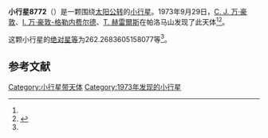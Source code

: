 {{Infobox planet
| bgcolour = #FFFFC0
| name = 8772 Minutus
| symbol = 
| image = 
| caption = 
| discovery = yes
| discovery_ref = 
| discoverer = [[C._J._万·豪敦|C. J. 万·豪敦]]、[[I._万·豪敦-格勒内费尔德|I. 万·豪敦-格勒内费尔德]]、[[T._赫雷爾斯|T. 赫雷爾斯]]
| discovery_site = [[帕洛马山|帕洛马山]] 
| discovered = 1973年9月29日
| designations = yes
| mp_name = 
| named_after = 
| alt_names = 4254 T-2/ 1988 VJ5
| mp_category = [[主带小行星|主带小行星]]
| orbit_ref = <ref name="a">[http://ssd.jpl.nasa.gov/sbdb.cgi?sstr=8772 8772 Minutus] {{Wayback|url=http://ssd.jpl.nasa.gov/sbdb.cgi?sstr=8772 |date=20210717064309 }}，小行星數據庫瀏覽器（JPL Small-Body Database Browser）－[[美国国家航空航天局|美国国家航空航天局]]喷气推进实验室</ref>
| epoch = 2456400.5 (2013年4月18日更新)
| aphelion = {{convert|2.958112546997423|AU|km|3|abbr=on|lk=out}}
| perihelion = {{convert|1.833921023363861|AU|km|3|abbr=on}}
| semimajor = {{convert|2.396016785180642|AU|km|3|abbr=on}}
| eccentricity = 0.23459592
| period = 1354.669058 [[日|日]]<br />3.71[[儒略年|儒略年]]
| avg_speed = 
| inclination = 3.36316878765662
| asc_node = 68.21855027798779
| mean_anomaly = 
| arg_peri = 262.2683605158077
| satellites = 
| physical_characteristics = yes
| dimensions = 
| mass = 
| density = 
| surface_grav = 
| escape_velocity = 
| sidereal_day = 
| axial_tilt = 
| pole_ecliptic_lat = 
| pole_ecliptic_lon = 
| albedo = 
| temperatures= 
| temp_name1 = 
| mean_temp_1 = 
| max_temp_1 = 
| temp_name2 = 
| max_temp_2 = 
| spectral_type = 
| abs_magnitude = 262.2683605158077
}}

'''小行星8772'''（{{lang-en|8772 Minutus}}）是一颗围绕[[太阳|太阳]][[公转|公转]]的[[小行星|小行星]]。1973年9月29日，[[C._J._万·豪敦|C. J. 万·豪敦]]、[[I._万·豪敦-格勒内费尔德|I. 万·豪敦-格勒内费尔德]]、[[T._赫雷爾斯|T. 赫雷爾斯]]在帕洛马山发现了此天体<ref name="a" /><ref>{{cite news|title=小行星列表|url=http://cfa-www.harvard.edu/iau/lists/NumberedMPs.txt|accessdate=2013-07-08|newspaper=哈佛大学|archive-date=2008-05-17|archive-url=https://web.archive.org/web/20080517010638/http://cfa-www.harvard.edu/iau/lists/NumberedMPs.txt|dead-url=no}}</ref>。

这颗小行星的[[绝对星等|绝对星等]]为262.2683605158077等<ref name="a" />。

==参考文献==
{{reflist}}
{{Minor Planet Number|[[小行星8771|小行星8771]]|[[小行星8773|小行星8773]]}}

{{小天体}}

[[Category:小行星带天体|Category:小行星带天体]]
[[Category:1973年发现的小行星|Category:1973年发现的小行星]]

{{asteroid-stub}}